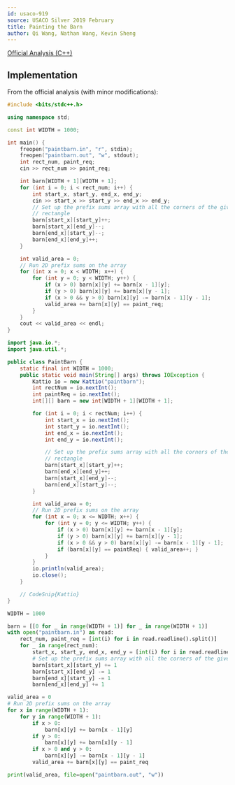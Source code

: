 ```yaml
---
id: usaco-919
source: USACO Silver 2019 February
title: Painting the Barn
author: Qi Wang, Nathan Wang, Kevin Sheng
---
```


[Official Analysis (C++)](http://www.usaco.org/current/data/sol_paintbarn_silver_feb19.html)

## Implementation

<LanguageSection>
<CPPSection>

From the official analysis (with minor modifications):

```cpp
#include <bits/stdc++.h>

using namespace std;

const int WIDTH = 1000;

int main() {
	freopen("paintbarn.in", "r", stdin);
	freopen("paintbarn.out", "w", stdout);
	int rect_num, paint_req;
	cin >> rect_num >> paint_req;

	int barn[WIDTH + 1][WIDTH + 1];
	for (int i = 0; i < rect_num; i++) {
		int start_x, start_y, end_x, end_y;
		cin >> start_x >> start_y >> end_x >> end_y;
		// Set up the prefix sums array with all the corners of the given
		// rectangle
		barn[start_x][start_y]++;
		barn[start_x][end_y]--;
		barn[end_x][start_y]--;
		barn[end_x][end_y]++;
	}

	int valid_area = 0;
	// Run 2D prefix sums on the array
	for (int x = 0; x < WIDTH; x++) {
		for (int y = 0; y < WIDTH; y++) {
			if (x > 0) barn[x][y] += barn[x - 1][y];
			if (y > 0) barn[x][y] += barn[x][y - 1];
			if (x > 0 && y > 0) barn[x][y] -= barn[x - 1][y - 1];
			valid_area += barn[x][y] == paint_req;
		}
	}
	cout << valid_area << endl;
}
```

</CPPSection>
<JavaSection>

```java
import java.io.*;
import java.util.*;

public class PaintBarn {
	static final int WIDTH = 1000;
	public static void main(String[] args) throws IOException {
		Kattio io = new Kattio("paintbarn");
		int rectNum = io.nextInt();
		int paintReq = io.nextInt();
		int[][] barn = new int[WIDTH + 1][WIDTH + 1];

		for (int i = 0; i < rectNum; i++) {
			int start_x = io.nextInt();
			int start_y = io.nextInt();
			int end_x = io.nextInt();
			int end_y = io.nextInt();

			// Set up the prefix sums array with all the corners of the given
			// rectangle
			barn[start_x][start_y]++;
			barn[end_x][end_y]++;
			barn[start_x][end_y]--;
			barn[end_x][start_y]--;
		}

		int valid_area = 0;
		// Run 2D prefix sums on the array
		for (int x = 0; x <= WIDTH; x++) {
			for (int y = 0; y <= WIDTH; y++) {
				if (x > 0) barn[x][y] += barn[x - 1][y];
				if (y > 0) barn[x][y] += barn[x][y - 1];
				if (x > 0 && y > 0) barn[x][y] -= barn[x - 1][y - 1];
				if (barn[x][y] == paintReq) { valid_area++; }
			}
		}
		io.println(valid_area);
		io.close();
	}

	// CodeSnip{Kattio}
}
```

</JavaSection>
<PySection>

```py
WIDTH = 1000

barn = [[0 for _ in range(WIDTH + 1)] for _ in range(WIDTH + 1)]
with open("paintbarn.in") as read:
	rect_num, paint_req = [int(i) for i in read.readline().split()]
	for _ in range(rect_num):
		start_x, start_y, end_x, end_y = [int(i) for i in read.readline().split()]
		# Set up the prefix sums array with all the corners of the given rectangle
		barn[start_x][start_y] += 1
		barn[start_x][end_y] -= 1
		barn[end_x][start_y] -= 1
		barn[end_x][end_y] += 1

valid_area = 0
# Run 2D prefix sums on the array
for x in range(WIDTH + 1):
	for y in range(WIDTH + 1):
		if x > 0:
			barn[x][y] += barn[x - 1][y]
		if y > 0:
			barn[x][y] += barn[x][y - 1]
		if x > 0 and y > 0:
			barn[x][y] -= barn[x - 1][y - 1]
		valid_area += barn[x][y] == paint_req

print(valid_area, file=open("paintbarn.out", "w"))
```

</PySection>
</LanguageSection>
